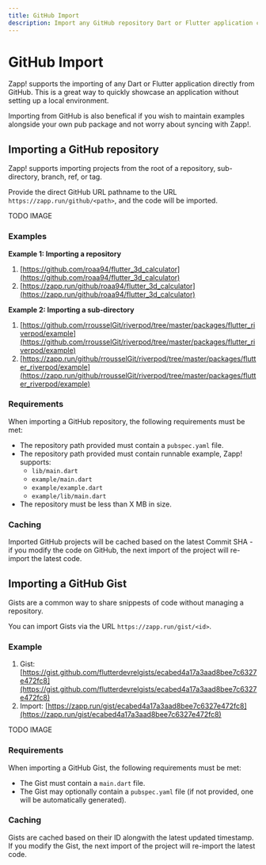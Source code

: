 ```yaml
---
title: GitHub Import
description: Import any GitHub repository Dart or Flutter application code.
---
```


# GitHub Import

Zapp! supports the importing of any Dart or Flutter application directly from GitHub.
This is a great way to quickly showcase an application without setting up a local environment.

Importing from GitHub is also benefical if you wish to maintain examples alongside your own
pub package and not worry about syncing with Zapp!.

## Importing a GitHub repository

Zapp! supports importing projects from the root of a repository, sub-directory,
branch, ref, or tag.

Provide the direct GitHub URL pathname to the URL `https://zapp.run/github/<path>`,
and the code will be imported.

TODO IMAGE

### Examples

**Example 1: Importing a repository**

1. [https://github.com/roaa94/flutter_3d_calculator](https://github.com/roaa94/flutter_3d_calculator)
1. [https://zapp.run/github/roaa94/flutter_3d_calculator](https://zapp.run/github/roaa94/flutter_3d_calculator)

**Example 2: Importing a sub-directory**

1. [https://github.com/rrousselGit/riverpod/tree/master/packages/flutter_riverpod/example](https://github.com/rrousselGit/riverpod/tree/master/packages/flutter_riverpod/example)
1. [https://zapp.run/github/rrousselGit/riverpod/tree/master/packages/flutter_riverpod/example](https://zapp.run/github/rrousselGit/riverpod/tree/master/packages/flutter_riverpod/example)

### Requirements

When importing a GitHub repository, the following requirements must be met:

- The repository path provided must contain a `pubspec.yaml` file.
- The repository path provided must contain runnable example, Zapp! supports:
  - `lib/main.dart`
  - `example/main.dart`
  - `example/example.dart`
  - `example/lib/main.dart`
- The repository must be less than X MB in size.

### Caching

Imported GitHub projects will be cached based on the latest Commit SHA - if you modify the code on GitHub,
the next import of the project will re-import the latest code.

## Importing a GitHub Gist

Gists are a common way to share snippests of code without managing a repository.

You can import Gists via the URL `https://zapp.run/gist/<id>`.

### Example

1. Gist: [https://gist.github.com/flutterdevrelgists/ecabed4a17a3aad8bee7c6327e472fc8](https://gist.github.com/flutterdevrelgists/ecabed4a17a3aad8bee7c6327e472fc8)
1. Import: [https://zapp.run/gist/ecabed4a17a3aad8bee7c6327e472fc8](https://zapp.run/gist/ecabed4a17a3aad8bee7c6327e472fc8)

TODO IMAGE

### Requirements

When importing a GitHub Gist, the following requirements must be met:

- The Gist must contain a `main.dart` file.
- The Gist may optionally contain a `pubspec.yaml` file (if not provided, one will be automatically generated).

### Caching

Gists are cached based on their ID alongwith the latest updated timestamp. If you modify the Gist,
the next import of the project will re-import the latest code.
